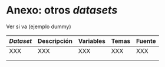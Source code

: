# Anexo: otros *datasets* {.unnumbered}

Ver si va (ejemplo dummy)

| *Dataset* | Descripción | Variables | Temas | Fuente |
|-----------|-------------|-----------|-------|--------|
| XXX       | XXX         | XXX       | XXX   | XXX    |
|           |             |           |       |        |
|           |             |           |       |        |

::: {#refs}
:::
